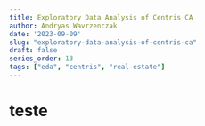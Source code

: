 ```yaml
---
title: Exploratory Data Analysis of Centris CA
author: Andryas Wavrzenczak
date: '2023-09-09'
slug: "exploratory-data-analysis-of-centris-ca"
draft: false
series_order: 13
tags: ["eda", "centris", "real-estate"]
---
```


# teste